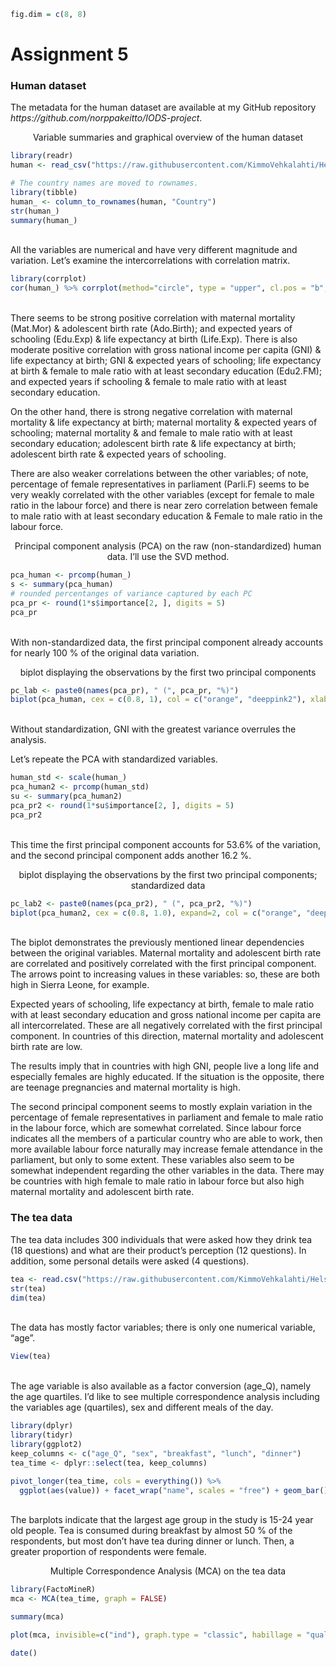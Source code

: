 ```r
fig.dim = c(8, 8)
```


# Assignment 5
### Human dataset ###

The metadata for the human dataset are available at my GitHub repository *https://github.com/norppakeitto/IODS-project*.


<p style="text-align: center;">Variable summaries and graphical overview of the human dataset</p> 

```r
library(readr)
human <- read_csv("https://raw.githubusercontent.com/KimmoVehkalahti/Helsinki-Open-Data-Science/master/datasets/human2.csv")

# The country names are moved to rownames.
library(tibble)
human_ <- column_to_rownames(human, "Country")
str(human_)
summary(human_)

```
</br> All the variables are numerical and have very different magnitude and variation. Let's examine the intercorrelations with correlation matrix.


```r
library(corrplot)
cor(human_) %>% corrplot(method="circle", type = "upper", cl.pos = "b", tl.pos = "d", tl.cex = 1.0)
```
</br> There seems to be strong positive correlation with maternal mortality (Mat.Mor) & adolescent birth rate (Ado.Birth); and expected years of schooling (Edu.Exp) & life expectancy at birth (Life.Exp). There is also moderate positive correlation with gross national income per capita (GNI) & life expectancy at birth; GNI & expected years of schooling; life expectancy at birth & female to male ratio with at least secondary education (Edu2.FM); and expected years if schooling & female to male ratio with at least secondary education.

On the other hand, there is strong negative correlation with maternal mortality & life expectancy at birth; maternal mortality & expected years of schooling; maternal mortality & and female to male ratio with at least secondary education; adolescent birth rate & life expectancy at birth; adolescent birth rate & expected years of schooling. 

There are also weaker correlations between the other variables; of note, percentage of female representatives in parliament (Parli.F) seems to be very weakly correlated with the other variables (except for female to male ratio in the labour force) and there is near zero correlation between female to male ratio with at least secondary education & Female to male ratio in the labour force.


<p style="text-align: center;">Principal component analysis (PCA) on the raw (non-standardized) human data. I'll use the SVD method.</p> 
```r
pca_human <- prcomp(human_)
s <- summary(pca_human)
# rounded percentanges of variance captured by each PC
pca_pr <- round(1*s$importance[2, ], digits = 5)
pca_pr
```
</br>With non-standardized data, the first principal component already accounts for nearly 100 % of the original data variation.

<p style="text-align: center;">biplot displaying the observations by the first two principal components</p>  
```r
pc_lab <- paste0(names(pca_pr), " (", pca_pr, "%)")
biplot(pca_human, cex = c(0.8, 1), col = c("orange", "deeppink2"), xlab = pc_lab[1], ylab = pc_lab[2])
```
</br>Without standardization, GNI with the greatest variance overrules the analysis.

Let's repeate the PCA with standardized variables.

```r
human_std <- scale(human_)
pca_human2 <- prcomp(human_std)
su <- summary(pca_human2)
pca_pr2 <- round(1*su$importance[2, ], digits = 5)
pca_pr2
```
</br>This time the first principal component accounts for 53.6% of the variation, and the second principal component adds another 16.2 %.


<p style="text-align: center;">biplot displaying the observations by the first two principal components; standardized data</p>  
```r
pc_lab2 <- paste0(names(pca_pr2), " (", pca_pr2, "%)")
biplot(pca_human2, cex = c(0.8, 1.0), expand=2, col = c("orange", "deeppink2"), xlab = pc_lab2[1], ylab = pc_lab2[2],xlim=c(-0.4, 0.4), ylim=c(-0.4, 0.4))
```
</br>The biplot demonstrates the previously mentioned linear dependencies between the original variables. Maternal mortality and adolescent birth rate are correlated and positively correlated with the first principal component. The arrows point to increasing values in these variables: so, these are both high in Sierra Leone, for example. 

Expected years of schooling, life expectancy at birth, female to male ratio with at least secondary education and gross national income per capita are all intercorrelated. These are all negatively correlated with the first principal component. In countries of this direction, maternal mortality and adolescent birth rate are low.

The results imply that in countries with high GNI, people live a long life and especially females are highly educated. If the situation is the opposite, there are teenage pregnancies and maternal mortality is high. 

The second principal component seems to mostly explain variation in the percentage of female representatives in parliament and female to male ratio in the labour force, which are somewhat correlated. Since labour force indicates all the members of a particular country who are able to work, then more available labour force naturally may increase female attendance in the parliament, but only to some extent. These variables also seem to be somewhat independent regarding the other variables in the data. There may be countries with high female to male ratio in labour force but also high maternal mortality and adolescent birth rate.

### The tea data ###  

The tea data includes 300 individuals that were asked how they drink tea (18 questions) and what are their product's perception (12 questions). In addition, some personal details were asked (4 questions).
```r
tea <- read.csv("https://raw.githubusercontent.com/KimmoVehkalahti/Helsinki-Open-Data-Science/master/datasets/tea.csv", stringsAsFactors = TRUE)
str(tea)
dim(tea)
```
</br>The data has mostly factor variables; there is only one numerical variable, "age". 

```r
View(tea)
```
</br>The age variable is also available as a factor conversion (age_Q), namely the age quartiles. I'd like to see multiple correspondence analysis including the variables age (quartiles), sex and different meals of the day.


```r
library(dplyr)
library(tidyr)
library(ggplot2)
keep_columns <- c("age_Q", "sex", "breakfast", "lunch", "dinner")
tea_time <- dplyr::select(tea, keep_columns)

pivot_longer(tea_time, cols = everything()) %>% 
  ggplot(aes(value)) + facet_wrap("name", scales = "free") + geom_bar() + theme(axis.text.x = element_text(angle = 45, hjust = 1, size = 8))
```
</br>The barplots indicate that the largest age group in the study is 15-24 year old people. Tea is consumed during breakfast by almost 50 % of the respondents, but most don't have tea during dinner or lunch. Then, a greater proportion of respondents were female.


<p style="text-align: center;">Multiple Correspondence Analysis (MCA) on the tea data</p>  
```r
library(FactoMineR)
mca <- MCA(tea_time, graph = FALSE)

summary(mca)

plot(mca, invisible=c("ind"), graph.type = "classic", habillage = "quali")
```


```r
date()
```
